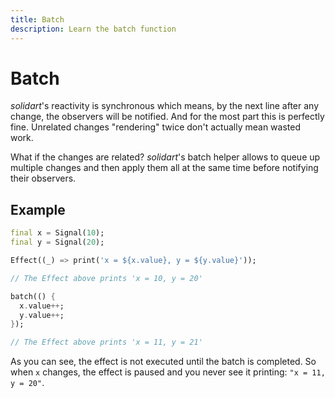 ```yaml
---
title: Batch
description: Learn the batch function
---
```


# Batch

*solidart*'s reactivity is synchronous which means, by the next line after any change, the observers will be notified.
And for the most part this is perfectly fine. Unrelated changes "rendering" twice don't actually mean wasted work.

What if the changes are related? *solidart*'s batch helper allows to queue up multiple changes and then apply them all at the same time before notifying their observers.

## Example

```dart
final x = Signal(10);
final y = Signal(20);

Effect((_) => print('x = ${x.value}, y = ${y.value}'));

// The Effect above prints 'x = 10, y = 20'

batch(() {
  x.value++;
  y.value++;
});

// The Effect above prints 'x = 11, y = 21'
```

As you can see, the effect is not executed until the batch is completed.
So when `x` changes, the effect is paused and you never see it printing: `"x = 11, y = 20"`.
